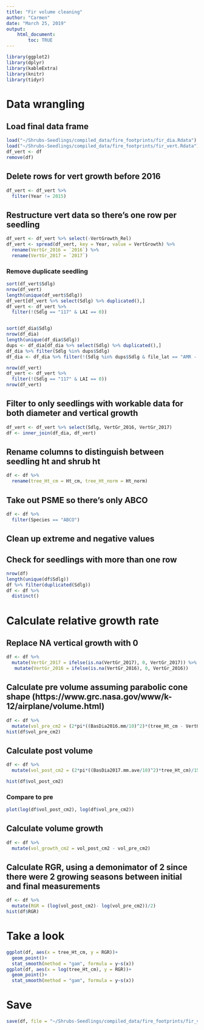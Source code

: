 ```yaml
---
title: "Fir volume cleaning"
author: "Carmen"
date: "March 25, 2019"
output: 
    html_document:
        toc: TRUE
---
```


```r
library(ggplot2)
library(dplyr)
library(kableExtra)
library(knitr)
library(tidyr)
```

# Data wrangling

## Load final data frame
```r
load("~/Shrubs-Seedlings/compiled_data/fire_footprints/fir_dia.Rdata")
load("~/Shrubs-Seedlings/compiled_data/fire_footprints/fir_vert.Rdata")
df_vert <- df
remove(df)
```

## Delete rows for vert growth before 2016
```r
df_vert <- df_vert %>% 
  filter(Year != 2015)
```

## Restructure vert data so there's one row per seedling
```r
df_vert <- df_vert %>% select(-VertGrowth_Rel)
df_vert <- spread(df_vert, key = Year, value = VertGrowth) %>% 
  rename(VertGr_2016 = `2016`) %>% 
  rename(VertGr_2017 = `2017`)
```

### Remove duplicate seedling
```r
sort(df_vert$Sdlg)
nrow(df_vert)
length(unique(df_vert$Sdlg))
df_vert[df_vert %>% select(Sdlg) %>% duplicated(),]
df_vert <- df_vert %>% 
  filter(!(Sdlg == "117" & LAI == 0))


sort(df_dia$Sdlg)
nrow(df_dia)
length(unique(df_dia$Sdlg))
dups <- df_dia[df_dia %>% select(Sdlg) %>% duplicated(),]
df_dia %>% filter(Sdlg %in% dups$Sdlg)
df_dia <- df_dia %>% filter(!(Sdlg %in% dups$Sdlg & file_lat == "AMR - Aerial - 2.csv"))
```


```r
nrow(df_vert)
df_vert <- df_vert %>% 
  filter(!(Sdlg == "117" & LAI == 0))
nrow(df_vert)
```


## Filter to only seedlings with workable data for both diameter and vertical growth
```r
df_vert <- df_vert %>% select(Sdlg, VertGr_2016, VertGr_2017)
df <- inner_join(df_dia, df_vert)
```

## Rename columns to distinguish between seedling ht and shrub ht
```r
df <- df %>% 
  rename(tree_Ht_cm = Ht_cm, tree_Ht_norm = Ht_norm)
```

## Take out PSME so there's only ABCO
```r
df <- df %>% 
  filter(Species == "ABCO")
```

## Clean up extreme and negative values

<!-- ## Take out outliers on both ends, defined as greater than two SD from the mean -->
<!-- ```{r} -->
<!-- nrow(df) -->
<!-- mean_minSD <- mean(df$DiaGrowth.mm) - 2*sd(df$DiaGrowth.mm) -->
<!-- mean_minSD -->
<!-- mean_plusSD <- mean(df$DiaGrowth.mm) + 2*sd(df$DiaGrowth.mm) -->
<!-- mean_plusSD -->
<!-- df <- df %>%  -->
<!--   filter(!(DiaGrowth.mm < mean_minSD | -->
<!--              DiaGrowth.mm > mean_plusSD)) -->
<!-- hist(df$DiaGrowth.mm) -->
<!-- nrow(df) -->
<!-- ``` -->


<!-- ## Adjust diameter growth so that all values are > 0 -->
<!-- ```{r} -->
<!-- min(df$BasDia2017.mm.ave) -->
<!-- hist(df$BasDia2017.mm.ave) -->
<!-- df <- df %>%  -->
<!--   mutate(BasDia2017.mm.ave = (BasDia2017.mm.ave - min(df$DiaGrowth.mm))) -->
<!-- min(df$BasDia2017.mm.ave) -->
<!-- hist(df$BasDia2017.mm.ave) -->
<!-- df <- df %>%  -->
<!--   mutate(DiaGrowth.mm = (DiaGrowth.mm - min(DiaGrowth.mm))) -->
<!-- ``` -->

## Check for seedlings with more than one row
```r
nrow(df)
length(unique(df$Sdlg))
df %>% filter(duplicated(Sdlg))
df <- df %>% 
  distinct()
```

# Calculate relative growth rate

## Replace NA vertical growth with 0 
```r
df <- df %>%
  mutate(VertGr_2017 = ifelse(is.na(VertGr_2017), 0, VertGr_2017)) %>% 
   mutate(VertGr_2016 = ifelse(is.na(VertGr_2016), 0, VertGr_2016))
```

## Calculate pre volume assuming parabolic cone shape (https://www.grc.nasa.gov/www/k-12/airplane/volume.html)
```r
df <- df %>% 
  mutate(vol_pre_cm2 = (2*pi*((BasDia2016.mm/10)^2)*(tree_Ht_cm - VertGr_2017  - VertGr_2016))/15)
hist(df$vol_pre_cm2)
```

## Calculate post volume
```r
df <- df %>% 
  mutate(vol_post_cm2 = (2*pi*((BasDia2017.mm.ave/10)^2)*tree_Ht_cm)/15)

hist(df$vol_post_cm2)
```

### Compare to pre
```r
plot(log(df$vol_post_cm2), log(df$vol_pre_cm2))
```

## Calculate volume growth 
```r
df <- df %>% 
  mutate(vol_growth_cm2 = vol_post_cm2 - vol_pre_cm2)
```


## Calculate RGR, using a demonimator of 2 since there were 2 growing seasons between initial and final measurements
```r
df <- df %>% 
  mutate(RGR = (log(vol_post_cm2)- log(vol_pre_cm2))/2)
hist(df$RGR)
```

# Take a look

```r
ggplot(df, aes(x = tree_Ht_cm, y = RGR))+
  geom_point()+
  stat_smooth(method = "gam", formula = y~s(x))
ggplot(df, aes(x = log(tree_Ht_cm), y = RGR))+
  geom_point()+
  stat_smooth(method = "gam", formula = y~s(x))
```

# Save
```r
save(df, file = "~/Shrubs-Seedlings/compiled_data/fire_footprints/fir_vol.Rdata")
```

